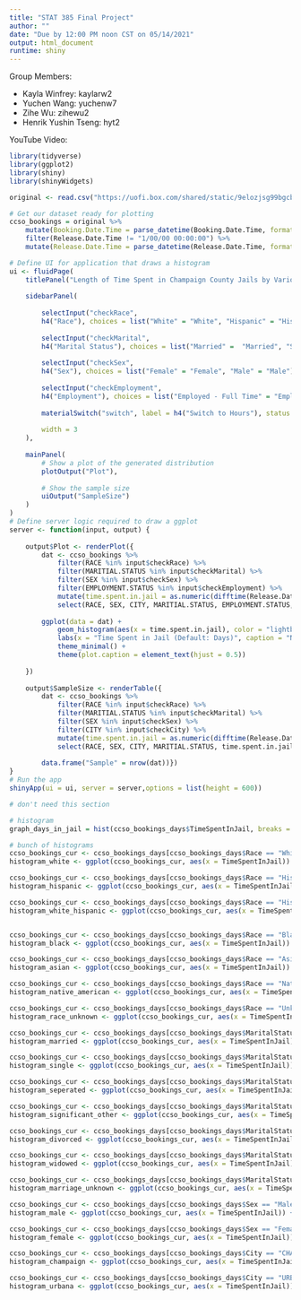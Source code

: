 ```yaml
---
title: "STAT 385 Final Project"
author: ""
date: "Due by 12:00 PM noon CST on 05/14/2021"
output: html_document
runtime: shiny
---
```

Group Members:

- Kayla Winfrey: kaylarw2
- Yuchen Wang: yuchenw7
- Zihe Wu: zihewu2
- Henrik Yushin Tseng: hyt2

YouTube Video: 

```r
library(tidyverse)
library(ggplot2)
library(shiny)
library(shinyWidgets)

original <- read.csv("https://uofi.box.com/shared/static/9elozjsg99bgcb7gb546wlfr3r2gc9b7.csv")

# Get our dataset ready for plotting
ccso_bookings = original %>% 
    mutate(Booking.Date.Time = parse_datetime(Booking.Date.Time, format = "%m/%d/%y %H:%M:%S")) %>% 
    filter(Release.Date.Time != "1/00/00 00:00:00") %>%
    mutate(Release.Date.Time = parse_datetime(Release.Date.Time, format = "%m/%d/%y %H:%M:%S"))
```

```r
# Define UI for application that draws a histogram
ui <- fluidPage(
    titlePanel("Length of Time Spent in Champaign County Jails by Various Demographics"),
    
    sidebarPanel(
        
        selectInput("checkRace", 
        h4("Race"), choices = list("White" = "White", "Hispanic" = "Hispanic", "White (Hispanic)" = "White (Hispanic)", "Black" = "Black", "Asian/Pacific Islander" = "Asian/Pacific Islander", "Native American" = "Native American", "Unknown" = "Unknown"), selected = "White"),
        
        selectInput("checkMarital", 
        h4("Marital Status"), choices = list("Married" =  "Married", "Single" = "Single", "Seperated" = "Separated", "Significant Other" = "Significant Other", "Divorced" = "Divorced", "Widowed" = "Widowed", "Unknown" = "Unknown"), selected = "Married"),
        
        selectInput("checkSex", 
        h4("Sex"), choices = list("Female" = "Female", "Male" = "Male"), selected = "Female"),
        
        selectInput("checkEmployment", 
        h4("Employment"), choices = list("Employed - Full Time" = "Employed - Full Time", "Employed - Part Time" = "Employed - Part Time", "Laid Off" = "Laid Off", "Retired" = "Retired", "Self Employed" = "Self Employed", "Student" = "Student", "Unemployed" = "Unemployed")),
        
        materialSwitch("switch", label = h4("Switch to Hours"), status = "info"),
        
        width = 3
    ),
    
    mainPanel( 
        # Show a plot of the generated distribution
        plotOutput("Plot"),
        
        # Show the sample size 
        uiOutput("SampleSize")
    )
)
# Define server logic required to draw a ggplot
server <- function(input, output) {
    
    output$Plot <- renderPlot({
        dat <- ccso_bookings %>% 
            filter(RACE %in% input$checkRace) %>%
            filter(MARITIAL.STATUS %in% input$checkMarital) %>%
            filter(SEX %in% input$checkSex) %>%
            filter(EMPLOYMENT.STATUS %in% input$checkEmployment) %>%
            mutate(time.spent.in.jail = as.numeric(difftime(Release.Date.Time, Booking.Date.Time, units = ifelse(input$switch, "hours", "days")))) %>%
            select(RACE, SEX, CITY, MARITIAL.STATUS, EMPLOYMENT.STATUS, time.spent.in.jail)
        
        ggplot(data = dat) +
            geom_histogram(aes(x = time.spent.in.jail), color = "lightblue", fill = "lightblue", binwidth = 25) +
            labs(x = "Time Spent in Jail (Default: Days)", caption = "Note: the default time spent in jail is in days but the switch on the left can alter the unit into hours") + 
            theme_minimal() +
            theme(plot.caption = element_text(hjust = 0.5))
        
    })
    
    output$SampleSize <- renderTable({
        dat <- ccso_bookings %>% 
            filter(RACE %in% input$checkRace) %>%
            filter(MARITIAL.STATUS %in% input$checkMarital) %>%
            filter(SEX %in% input$checkSex) %>%
            filter(CITY %in% input$checkCity) %>%
            mutate(time.spent.in.jail = as.numeric(difftime(Release.Date.Time, Booking.Date.Time, units = ifelse(input$switch, "hours", "days")))) %>%
            select(RACE, SEX, CITY, MARITIAL.STATUS, time.spent.in.jail)
        
        data.frame("Sample" = nrow(dat))})
}
# Run the app
shinyApp(ui = ui, server = server,options = list(height = 600))
```

```r
# don't need this section

# histogram
graph_days_in_jail = hist(ccso_bookings_days$TimeSpentInJail, breaks = 80, xlim = c(0,300), col = "blue", main = "Days Spend in Jail", xlab = "Days", ylab = "Number of People")

# bunch of histograms
ccso_bookings_cur <- ccso_bookings_days[ccso_bookings_days$Race == "White",]
histogram_white <- ggplot(ccso_bookings_cur, aes(x = TimeSpentInJail)) + geom_histogram(bins = 40) + xlim(0, 300) + ylim(0, 10000) + xlab("days in jail")

ccso_bookings_cur <- ccso_bookings_days[ccso_bookings_days$Race == "Hispanic",]
histogram_hispanic <- ggplot(ccso_bookings_cur, aes(x = TimeSpentInJail)) + geom_histogram(bins = 40) + xlim(0, 300) + ylim(0, 10000) + xlab("days in jail")

ccso_bookings_cur <- ccso_bookings_days[ccso_bookings_days$Race == "Hispanic" | ccso_bookings_days$Race == "White",]
histogram_white_hispanic <- ggplot(ccso_bookings_cur, aes(x = TimeSpentInJail)) + geom_histogram(bins = 40) + xlim(0, 300) + ylim(0, 10000) + xlab("days in jail")


ccso_bookings_cur <- ccso_bookings_days[ccso_bookings_days$Race == "Black",]
histogram_black <- ggplot(ccso_bookings_cur, aes(x = TimeSpentInJail)) + geom_histogram(bins = 40) + xlim(0, 300) + ylim(0, 10000) + xlab("days in jail")

ccso_bookings_cur <- ccso_bookings_days[ccso_bookings_days$Race == "Asian/Pacific Islander",]
histogram_asian <- ggplot(ccso_bookings_cur, aes(x = TimeSpentInJail)) + geom_histogram(bins = 40) + xlim(0, 300) + ylim(0, 100) + xlab("days in jail")

ccso_bookings_cur <- ccso_bookings_days[ccso_bookings_days$Race == "Native American",]
histogram_native_american <- ggplot(ccso_bookings_cur, aes(x = TimeSpentInJail)) + geom_histogram(bins = 40) + xlim(0, 300) + ylim(0, 100) + xlab("days in jail")

ccso_bookings_cur <- ccso_bookings_days[ccso_bookings_days$Race == "Unknown",]
histogram_race_unknown <- ggplot(ccso_bookings_cur, aes(x = TimeSpentInJail)) + geom_histogram(bins = 40) + xlim(0, 300) + ylim(0, 100) + xlab("days in jail")

ccso_bookings_cur <- ccso_bookings_days[ccso_bookings_days$MaritalStatus == "Married",]
histogram_married <- ggplot(ccso_bookings_cur, aes(x = TimeSpentInJail)) + geom_histogram(bins = 40) + xlim(0, 300) + ylim(0, 10000) + xlab("days in jail")

ccso_bookings_cur <- ccso_bookings_days[ccso_bookings_days$MaritalStatus == "Single",]
histogram_single <- ggplot(ccso_bookings_cur, aes(x = TimeSpentInJail)) + geom_histogram(bins = 40) + xlim(0, 300) + ylim(0, 10000) + xlab("days in jail")

ccso_bookings_cur <- ccso_bookings_days[ccso_bookings_days$MaritalStatus == "Seperated",]
histogram_seperated <- ggplot(ccso_bookings_cur, aes(x = TimeSpentInJail)) + geom_histogram(bins = 40) + xlim(0, 300) + ylim(0, 100) + xlab("days in jail")

ccso_bookings_cur <- ccso_bookings_days[ccso_bookings_days$MaritalStatus == "Significant Other",]
histogram_significant_other <- ggplot(ccso_bookings_cur, aes(x = TimeSpentInJail)) + geom_histogram(bins = 40) + xlim(0, 300) + ylim(0, 100) + xlab("days in jail")

ccso_bookings_cur <- ccso_bookings_days[ccso_bookings_days$MaritalStatus == "Divorced",]
histogram_divorced <- ggplot(ccso_bookings_cur, aes(x = TimeSpentInJail)) + geom_histogram(bins = 40) + xlim(0, 300) + ylim(0, 1000) + xlab("days in jail")

ccso_bookings_cur <- ccso_bookings_days[ccso_bookings_days$MaritalStatus == "Widowed",]
histogram_widowed <- ggplot(ccso_bookings_cur, aes(x = TimeSpentInJail)) + geom_histogram(bins = 40) + xlim(0, 300) + ylim(0, 100) + xlab("days in jail")

ccso_bookings_cur <- ccso_bookings_days[ccso_bookings_days$MaritalStatus == "Unknown",]
histogram_marriage_unknown <- ggplot(ccso_bookings_cur, aes(x = TimeSpentInJail)) + geom_histogram(bins = 40) + xlim(0, 300) + ylim(0, 100) + xlab("days in jail")

ccso_bookings_cur <- ccso_bookings_days[ccso_bookings_days$Sex == "Male",]
histogram_male <- ggplot(ccso_bookings_cur, aes(x = TimeSpentInJail)) + geom_histogram(bins = 40) + xlim(0, 300) + ylim(0, 10000) + xlab("days in jail")

ccso_bookings_cur <- ccso_bookings_days[ccso_bookings_days$Sex == "Female",]
histogram_female <- ggplot(ccso_bookings_cur, aes(x = TimeSpentInJail)) + geom_histogram(bins = 40) + xlim(0, 300) + ylim(0, 1000) + xlab("days in jail")

ccso_bookings_cur <- ccso_bookings_days[ccso_bookings_days$City == "CHAMPAIGN",]
histogram_champaign <- ggplot(ccso_bookings_cur, aes(x = TimeSpentInJail)) + geom_histogram(bins = 40) + xlim(0, 300) + ylim(0, 10000) + xlab("days in jail")

ccso_bookings_cur <- ccso_bookings_days[ccso_bookings_days$City == "URBANA",]
histogram_urbana <- ggplot(ccso_bookings_cur, aes(x = TimeSpentInJail)) + geom_histogram(bins = 40) + xlim(0, 300) + ylim(0, 10000) + xlab("days in jail")

```
